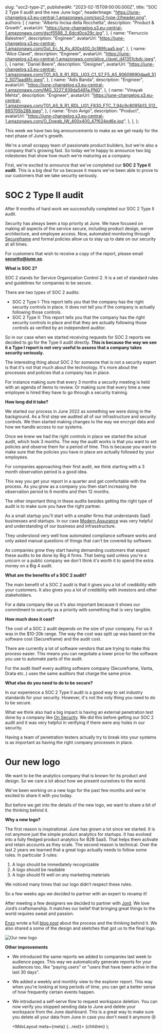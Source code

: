 
  slug: "soc2-type-2",
  publishedAt: "2023-02-15T09:00:00.000Z",
  title: "SOC 2 Type II audit and the new June logo",
  headerImage: "https://june-changelog.s3.eu-central-1.amazonaws.com/soc2-type-2/header.png",
  authors: [
    {
      name: "Alberto Incisa della Rocchetta",
      description: "Product & Growth",
      avatarUrl: "https://june-changelog.s3.eu-central-1.amazonaws.com/dscf5588_2_6dcd0ce29c.jpg",
    },
    {
      name: "Ferruccio Balestreri",
      description: "Engineer",
      avatarUrl:
        "https://june-changelog.s3.eu-central-1.amazonaws.com/Gut_Ec_N_Ky_400x400_0c189fcaa5.jpg",
    },
    {
      name: "Alice Clavel",
      description: "Engineer",
      avatarUrl:
        "https://june-changelog.s3.eu-central-1.amazonaws.com/alice_clavel_d41351cbdc.jpeg",
    },
    {
      name: "Daniel Beere",
      description: "Designer",
      avatarUrl:
        "https://june-changelog.s3.eu-central-1.amazonaws.com/T01_AS_9_R1_RDL_U03_C1_S7_F5_A5_90609690daa6_512_5071aad8fc.jpeg",
    },
    {
      name: "Adis Banda",
      description: "Engineer",
      avatarUrl: "https://june-changelog.s3.eu-central-1.amazonaws.com/IMG_3227_939da5481a.PNG",
    },
    {
      name: "Vinayak Mehta",
      description: "Engineer",
      avatarUrl:
        "https://june-changelog.s3.eu-central-1.amazonaws.com/T01_AS_9_R1_RDL_U01_F830_FTC_7_94c9c8095b13_512_893705b288.jpeg",
    },
    {
      name: "Enzo Avigo",
      description: "Product",
      avatarUrl:
        "https://june-changelog.s3.eu-central-1.amazonaws.com/O_Doeqb_IW_400x400_47f624ed6e.jpg",
    },
  ],
};

This week we have two big announcements to make as we get ready for the next phase of June's growth.

We're a small scrappy team of passionate product builders, but we're also a company that's growing fast. So today we're happy to announce two big milestones that show how much we're maturing as a company.

First, we're excited to announce that we've completed our **SOC 2 Type II audit**. This is a big deal for us because it means we've been able to prove to our customers that we take security seriously.

# SOC 2 Type II audit

After 9 months of hard work we successfully completed our SOC 2 Type II audit.

Security has always been a top priority at June. We have focused on making all aspects of the service secure, including product design, server architecture, and employee access. Now, automated monitoring through [Secureframe](https://secureframe.com) and formal policies allow us to stay up to date on our security at all times.

For customers that wish to receive a copy of the report, please email **security@june.so**.

**What is SOC 2?**

SOC 2 stands for Service Organization Control 2. It is a set of standard rules and guidelines for companies to be secure.

There are two types of SOC 2 audits:

- SOC 2 Type I: This report tells you that the company has the right security controls in place. It does not tell you if the company is actually following those controls.
- SOC 2 Type II: This report tells you that the company has the right security controls in place and that they are actually following those controls as verified by an independent auditor.

So in our case when we started receiving requests for SOC 2 reports we decided to go for the Type II audit directly. **This is because the way we see it a Type I report is not very useful to assess that a company takes security seriously.**

The interesting thing about SOC 2 for someone that is not a security expert is that it's not that much about the technology. It's more about the processes and policies that a company has in place.

For instance making sure that every 3 months a security meeting is held with an agenda of items to review. Or making sure that every time a new employee is hired they have to go through a security training.

**How long did it take?**

We started our process in June 2022 as something we were doing in the background. As a first step we audited all of our infrastructure and security controls. We then started making changes to the way we encrypt data and how we handle access to our systems.

Once we knew we had the right controls in place we started the actual audit, which took 3 months. The way the audit works is that you want to set policies and observe them for a period of time. This is because you want to make sure that the policies you have in place are actually followed by your employees.

For companies approaching their first audit, we think starting with a 3 month observation period is a good idea.

This way you get your report in a quarter and get comfortable with the process. As you grow as a company you then start increasing the observation period to 6 months and then 12 months.

The other important thing in these audits besides getting the right type of audit is to make sure you have the right partner.

As a small startup you'll start with a smaller firms that understands SaaS businesses and startups. In our case [Modern Assurance](https://modernassurance.com/) was very helpful and understanding of our business and infrasstructure.

They understood very well how automated compliance software works and only asked manual questions of things that can't be covered by software.

As companies grow they start having demanding customers that expect these audits to be done by Big 4 firms. That being said unless you're a unicorn or a public company we don't think it's worth it to spend the extra money on a Big 4 audit.

**What are the benefits of a SOC 2 audit?**

The main benefit of a SOC 2 audit is that it gives you a lot of credibility with your customers. It also gives you a lot of credibility with investors and other stakeholders.

For a data company like us it's also important because it shows our commitment to security as a priority with something that is very tangible.

**How much does it cost?**

The cost of a SOC 2 audit depends on the size of your company. For us it was in the $10-20k range. The way the cost was split up was based on the software cost (Secureframe) and the audit cost.

There are currently a lot of software vendors that are trying to make this process easier. This means you can negotiate a lower price for the software you use to automate parts of the audit.

For the audit itself every auditing software company (Secureframe, Vanta, Drata etc..) uses the same auditors that charge the same price.

**What else do you need to do to be secure?**

In our experience a SOC 2 Type II audit is a good way to set industry standards for your security. However, it's not the only thing you need to do to be secure.

What we think also had a big impact is having an external penetration test done by a company like [On Security](https://www.onsecurity.io/). We did this before getting our SOC 2 audit and it was very helpful in verifying if there were any holes in our security.

Having a team of penetration testers actually try to break into your systems is as important as having the right company processes in place.

# Our new logo

We want to be the analytics company that is known for its product and design. So we care a lot about how we present ourselves to the world.

We've been working on a new logo for the past few months and we're excited to share it with you today.

But before we get into the details of the new logo, we want to share a bit of the thinking behind it.

**Why a new logo?**

The first reason is inspirational. June has grown a lot since we started. It is not anymore just the simple product analytics for startups. It has evolved into a fully fledged product analytics for B2B SaaS. That helps them activate and retain accounts as they scale.
The second reason is technical. Over the last 2 years we learned that a great logo actually needs to follow some rules. In particular 3 rules:

1. A logo should be immediately recognizable
2. A logo should be readable
3. A logo should fit well on any marketing materials

We noticed many times that our logo didn’t respect these rules.

So a few weeks ago we decided to partner with an expert to revamp it!

After meeting a few designers we decided to partner with [Jord](https://twitter.com/Larkef). We love Jord’s craftsmanship. It matches our belief that bringing great things to the world requires sweat and passion.

[Enzo](https://twitter.com/0zne) wrote a full [blog post](https://june.so/blog/the-new-june-logo) about the process and the thinking behind it. We also shared a some of the design and sketches that got us to the final logo.

![Our new logo](https://june-changelog.s3.eu-central-1.amazonaws.com/soc2-type-2/new-brand.png)

**Other improvements**

- We introduced the same reports we added to companies last week to audience pages. This way we automatically generate reports for your audiences too, like "paying users" or "users that have been active in the last 30 days".
- We added a weekly and monthly view to the explorer report. This way when you're looking at long periods of time, you can get a better sense of how frequently certain events happen.
- We introduced a self-serve flow to request workspace deletion. You can now verify you stopped sending data to June and delete your workspace from the June dashboard. This is a great way to make sure you delete all your data from June in case you don't need it anymore 😢

  <MdxLayout meta={meta} {...rest}>
    {children}
  </MdxLayout>
);
